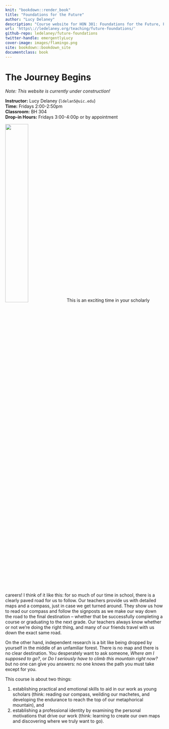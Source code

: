 ```yaml
---
knit: "bookdown::render_book"
title: "Foundations for the Future"
author: "Lucy Delaney"
description: "Course website for HON 301: Foundations for the Future, Fall 2021."
url: 'https\://ledelaney.org/teaching/future-foundations/'
github-repo: ledelaney/future-foundations
twitter-handle: emergentlyLucy
cover-image: images/flamingo.png
site: bookdown::bookdown_site
documentclass: book
---
```


# The Journey Begins {-}

<i class="fas fa-tools fa-lg"></i> _Note: This website is currently under construction!_ <i class="fas fa-tools fa-lg"></i>

<div class="boxed">
**Instructor:** Lucy Delaney (`ldelan5@uic.edu`)  
**Time:** Fridays 2:00-2:50pm  
**Classroom:** BH 304  
**Drop-in Hours:** Fridays 3:00-4:00p or by appointment</div>

![](images/flamingo.png){.cover width="38%"} This is an exciting time in your scholarly careers! I think of it like this: for so much of our time in school, there is a clearly paved road for us to follow. Our teachers provide us with detailed maps and a compass, just in case we get turned around. They show us how to read our compass and follow the signposts as we make our way down the road to the final destination -- whether that be successfully completing a course or graduating to the next grade. Our teachers always know whether or not we're doing the right thing, and many of our friends travel with us down the exact same road.

On the other hand, independent research is a bit like being dropped by yourself in the middle of an unfamiliar forest. There is no map and there is no clear destination. You desperately want to ask someone, _Where am I supposed to go?_, or _Do I seriously have to climb this mountain right now?_ but no one can give you answers: no one knows the path you must take except for you.

This course is about two things: 

1. establishing practical and emotional skills to aid in our work as young scholars (think: reading our compass, weilding our machetes, and developing the endurance to reach the top of our metaphorical mountain), and  
2. establishing a professional identity by examining the personal motivations that drive our work (think: learning to create our own maps and discovering where we truly want to go).